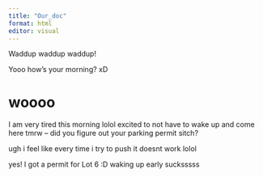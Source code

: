 ```yaml
---
title: "Our_doc"
format: html
editor: visual
---
```


Waddup waddup waddup!

Yooo how's your morning? xD

# woooo

I am very tired this morning lolol excited to not have to wake up and come here tmrw -- did you figure out your parking permit sitch?

ugh i feel like every time i try to push it doesnt work lolol

yes! I got a permit for Lot 6 :D waking up early sucksssss
